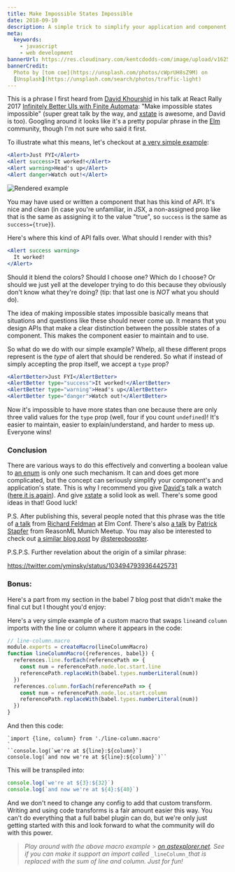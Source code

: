 ```yaml
---
title: Make Impossible States Impossible
date: 2018-09-10
description: A simple trick to simplify your application and component state
meta:
  keywords:
    - javascript
    - web development
bannerUrl: https://res.cloudinary.com/kentcdodds-com/image/upload/v1625033096/kentcdodds.com/content/blog/make-impossible-states-impossible/banner.jpg
bannerCredit:
  Photo by [tom coe](https://unsplash.com/photos/cWprUH8sZ9M) on
  [Unsplash](https://unsplash.com/search/photos/traffic-light)
---
```


This is a phrase I first heard from
[David Khourshid](https://twitter.com/DavidKPiano) in his talk at React Rally
2017 [Infinitely Better UIs with Finite Automata](https://youtu.be/VU1NKX6Qkxc):
"Make impossible states impossible" (super great talk by the way, and
[xstate](https://github.com/davidkpiano/xstate) is awesome, and David is too).
Googling around it looks like it's a pretty popular phrase in the
[Elm](http://elm-lang.org) community, though I'm not sure who said it first.

To illustrate what this means, let's checkout at
[a very simple example](https://codesandbox.io/s/j71ljpvvww):

```jsx
<Alert>Just FYI</Alert>
<Alert success>It worked!</Alert>
<Alert warning>Head's up</Alert>
<Alert danger>Watch out!</Alert>
```

![Rendered example](https://res.cloudinary.com/kentcdodds-com/image/upload/v1625033096/kentcdodds.com/content/blog/make-impossible-states-impossible/0.png)

You may have used or written a component that has this kind of API. It's nice
and clean (in case you're unfamiliar, in JSX, a non-assigned prop like that is
the same as assigning it to the value "true", so `success` is the same as
`success={true}`).

Here's where this kind of API falls over. What should I render with this?

```jsx
<Alert success warning>
  It worked!
</Alert>
```

Should it blend the colors? Should I choose one? Which do I choose? Or should we
just yell at the developer trying to do this because they obviously don't know
what they're doing? (tip: that last one is _NOT_ what you should do).

The idea of making impossible states impossible basically means that situations
and questions like these should never come up. It means that you design APIs
that make a clear distinction between the possible states of a component. This
makes the component easier to maintain and to use.

So what do we do with our simple example? Whelp, all these different props
represent is the _type_ of alert that should be rendered. So what if instead of
simply accepting the prop itself, we accept a `type` prop?

```jsx
<AlertBetter>Just FYI</AlertBetter>
<AlertBetter type="success">It worked!</AlertBetter>
<AlertBetter type="warning">Head's up</AlertBetter>
<AlertBetter type="danger">Watch out!</AlertBetter>
```

Now it's impossible to have more states than one because there are only three
valid values for the `type` prop (well, four if you count `undefined`)! It's
easier to maintain, easier to explain/understand, and harder to mess up.
Everyone wins!

### Conclusion

There are various ways to do this effectively and converting a boolean value to
[an enum](https://en.wikipedia.org/wiki/Enumerated_type) is only one such
mechanism. It can and does get more complicated, but the concept can seriously
simplify your component's and application's state. This is why I recommend you
give [David's](https://twitter.com/DavidKPiano) talk a watch
([here it is again](https://youtu.be/VU1NKX6Qkxc)). And give
[xstate](https://github.com/davidkpiano/xstate) a solid look as well. There's
some good ideas in that! Good luck!

P.S. After publishing this, several people noted that this phrase was the title
of [a talk](https://youtu.be/IcgmSRJHu_8) from
[Richard Feldman](https://twitter.com/rtfeldman) at Elm Conf. There's also
[a talk](https://youtu.be/P7dTPoxCg4w) by
[Patrick Stapfer](https://twitter.com/ryyppy) from ReasonML Munich Meetup. You
may also be interested to check out
[a similar blog post](https://github.com/stereobooster/pragmatic-types/blob/master/posts/making-impossible-states-impossible.md)
by [@stereobooster](https://twitter.com/stereobooster).

P.S.P.S. Further revelation about the origin of a similar phrase:

https://twitter.com/yminsky/status/1034947939364425731

### Bonus:

Here's a part from my section in the babel 7 blog post that didn't make the
final cut but I thought you'd enjoy:

Here's a very simple example of a custom macro that swaps `line`and `column`
imports with the line or column where it appears in the code:

```js
// line-column.macro
module.exports = createMacro(lineColumnMacro)
function lineColumnMacro({references, babel}) {
  references.line.forEach(referencePath => {
    const num = referencePath.node.loc.start.line
    referencePath.replaceWith(babel.types.numberLiteral(num))
  })
  references.column.forEach(referencePath => {
    const num = referencePath.node.loc.start.column
    referencePath.replaceWith(babel.types.numberLiteral(num))
  })
}
```

And then this code:

```
`import {line, column} from './line-column.macro'
`
``console.log(`we're at ${line}:${column}`)
console.log(`and now we're at ${line}:${column}`)``
```

This will be transpiled into:

```js
console.log(`we're at ${3}:${32}`)
console.log(`and now we're at ${4}:${40}`)
```

And we don't need to change any config to add that custom transform. Writing and
using code transforms is a fair amount easier this way. You can't do everything
that a full babel plugin can do, but we're only just getting started with this
and look forward to what the community will do with this power.

> _Play around with the above macro example_ >
> [_on astexplorer.net_](https://astexplorer.net/#/gist/e586bcbbf2ce35835115a7d808528c90/b64f5f025d98481ebfb93a582334c8562f7337f0)_.
> See if you can make it support an import called_ `_lineColumn_`_that is
> replaced with the sum of line and column. Just for fun!_
